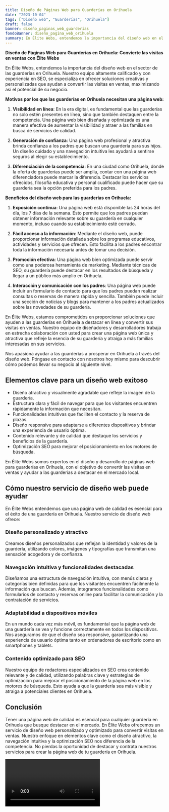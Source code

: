 ```yaml
---
title: Diseño de Páginas Web para Guarderías en Orihuela
date: "2023-10-04"
tags: ["Diseño web", "Guarderías", "Orihuela"]
draft: false
banner: diseño_paginas_web_guarderías
fondoBanner: diseño_pagina_web_orihuela
summary: En Élite Webs, entendemos la importancia del diseño web en el sector de las guarderías en Orihuela. Nuestro equipo altamente calificado y con experiencia en SEO, se especializa en ofrecer soluciones creativas y personalizadas que ayudan a convertir las visitas en ventas, maximizando así el potencial de su negocio.
---
```



**Diseño de Páginas Web para Guarderías en Orihuela: Convierte las visitas en ventas con Élite Webs**

En Élite Webs, entendemos la importancia del diseño web en el sector de las guarderías en Orihuela. Nuestro equipo altamente calificado y con experiencia en SEO, se especializa en ofrecer soluciones creativas y personalizadas que ayudan a convertir las visitas en ventas, maximizando así el potencial de su negocio.

**Motivos por los que las guarderías en Orihuela necesitan una página web:**

1. **Visibilidad en línea**: En la era digital, es fundamental que las guarderías no solo estén presentes en línea, sino que también destaquen entre la competencia. Una página web bien diseñada y optimizada es una manera efectiva de aumentar la visibilidad y atraer a las familias en busca de servicios de calidad.

2. **Generación de confianza**: Una página web profesional y atractiva brinda confianza a los padres que buscan una guardería para sus hijos. Un diseño cuidado y una navegación intuitiva les ayudará a sentirse seguros al elegir su establecimiento.

3. **Diferenciación de la competencia**: En una ciudad como Orihuela, donde la oferta de guarderías puede ser amplia, contar con una página web diferenciadora puede marcar la diferencia. Destacar los servicios ofrecidos, filosofía educativa y personal cualificado puede hacer que su guardería sea la opción preferida para los padres.

**Beneficios del diseño web para las guarderías en Orihuela:**

1. **Exposición continua**: Una página web está disponible las 24 horas del día, los 7 días de la semana. Esto permite que los padres puedan obtener información relevante sobre su guardería en cualquier momento, incluso cuando su establecimiento esté cerrado.

2. **Fácil acceso a la información**: Mediante el diseño web, puede proporcionar información detallada sobre los programas educativos, actividades y servicios que ofrecen. Esto facilita a los padres encontrar toda la información necesaria antes de tomar una decisión.

3. **Promoción efectiva**: Una página web bien optimizada puede servir como una poderosa herramienta de marketing. Mediante técnicas de SEO, su guardería puede destacar en los resultados de búsqueda y llegar a un público más amplio en Orihuela.

4. **Interacción y comunicación con los padres**: Una página web puede incluir un formulario de contacto para que los padres puedan realizar consultas o reservas de manera rápida y sencilla. También puede incluir una sección de noticias y blogs para mantener a los padres actualizados sobre las novedades de su guardería.

En Élite Webs, estamos comprometidos en proporcionar soluciones que ayuden a las guarderías en Orihuela a destacar en línea y convertir sus visitas en ventas. Nuestro equipo de diseñadores y desarrolladores trabaja en estrecha colaboración con usted para crear una página web única y atractiva que refleje la esencia de su guardería y atraiga a más familias interesadas en sus servicios.

Nos apasiona ayudar a las guarderías a prosperar en Orihuela a través del diseño web. Póngase en contacto con nosotros hoy mismo para descubrir cómo podemos llevar su negocio al siguiente nivel.

<GifSeo />

<Cta />

## Elementos clave para un diseño web exitoso

- Diseño atractivo y visualmente agradable que refleje la imagen de la guardería.
- Estructura clara y fácil de navegar para que los visitantes encuentren rápidamente la información que necesitan.
- Funcionalidades intuitivas que faciliten el contacto y la reserva de plazas.
- Diseño responsive para adaptarse a diferentes dispositivos y brindar una experiencia de usuario óptima.
- Contenido relevante y de calidad que destaque los servicios y beneficios de la guardería.
- Optimización SEO para mejorar el posicionamiento en los motores de búsqueda.

En Élite Webs somos expertos en el diseño y desarrollo de páginas web para guarderías en Orihuela, con el objetivo de convertir las visitas en ventas y ayudar a las guarderías a destacar en el mercado local.

## Cómo nuestro servicio de diseño web puede ayudar

En Élite Webs entendemos que una página web de calidad es esencial para el éxito de una guardería en Orihuela. Nuestro servicio de diseño web ofrece:

### Diseño personalizado y atractivo

Creamos diseños personalizados que reflejan la identidad y valores de la guardería, utilizando colores, imágenes y tipografías que transmitan una sensación acogedora y de confianza.

### Navegación intuitiva y funcionalidades destacadas

Diseñamos una estructura de navegación intuitiva, con menús claros y categorías bien definidas para que los visitantes encuentren fácilmente la información que buscan. Además, integramos funcionalidades como formularios de contacto y reservas online para facilitar la comunicación y la contratación de servicios.

### Adaptabilidad a dispositivos móviles

En un mundo cada vez más móvil, es fundamental que la página web de una guardería se vea y funcione correctamente en todos los dispositivos. Nos aseguramos de que el diseño sea responsive, garantizando una experiencia de usuario óptima tanto en ordenadores de escritorio como en smartphones y tablets.

### Contenido optimizado para SEO

Nuestro equipo de redactores especializados en SEO crea contenido relevante y de calidad, utilizando palabras clave y estrategias de optimización para mejorar el posicionamiento de la página web en los motores de búsqueda. Esto ayuda a que la guardería sea más visible y atraiga a potenciales clientes en Orihuela.

## Conclusión

Tener una página web de calidad es esencial para cualquier guardería en Orihuela que busque destacar en el mercado. En Élite Webs ofrecemos un servicio de diseño web personalizado y optimizado para convertir visitas en ventas. Nuestro enfoque en elementos clave como el diseño atractivo, la navegación intuitiva y la optimización SEO nos diferencia de la competencia. No pierdas la oportunidad de destacar y contrata nuestros servicios para crear la página web de tu guardería en Orihuela.

<Video />

<CtaBot job="Guarderías" city="Orihuela" />

<Gmaps query="Orihuela+españa+maps" />
